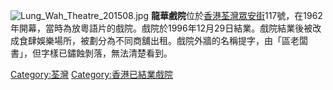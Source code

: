 {{unreferenced|time=2011-11-11T08:09:53+00:00}}
[[File:Lung_Wah_Theatre_201508.jpg|right]]
'''龍華戲院'''位於[[香港|香港]][[荃灣|荃灣]][[眾安街|眾安街]]117號，在1962年開幕，當時為放粵語片的戲院。戲院於1996年12月29日結業。戲院結業後被改成食肆娛樂場所，被劃分為不同商舖出租。戲院外牆的名稱提字，由「區老闆書」，但字樣已鏽蝕剝落，無法清楚看到。

[[Category:荃灣|Category:荃灣]]
[[Category:香港已結業戲院|Category:香港已結業戲院]]